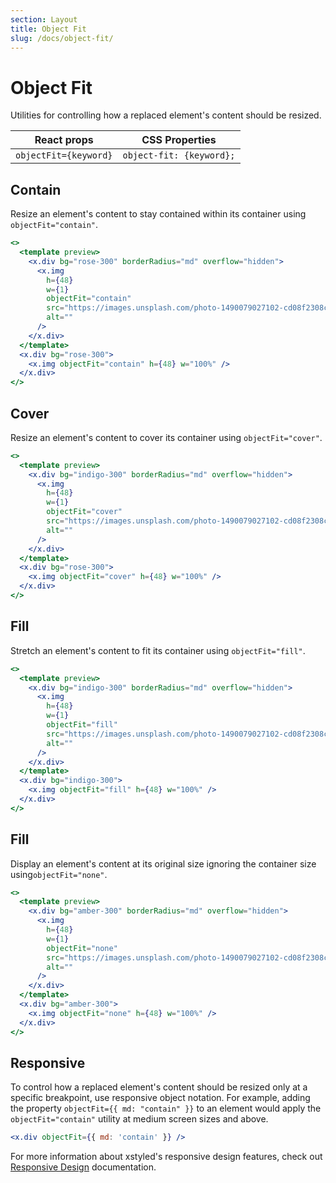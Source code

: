 ```yaml
---
section: Layout
title: Object Fit
slug: /docs/object-fit/
---
```


# Object Fit

Utilities for controlling how a replaced element's content should be resized.

<carbon-ad />

| React props           | CSS Properties           |
| --------------------- | ------------------------ |
| `objectFit={keyword}` | `object-fit: {keyword};` |

## Contain

Resize an element's content to stay contained within its container using `objectFit="contain"`.

```jsx preview color=rose
<>
  <template preview>
    <x.div bg="rose-300" borderRadius="md" overflow="hidden">
      <x.img
        h={48}
        w={1}
        objectFit="contain"
        src="https://images.unsplash.com/photo-1490079027102-cd08f2308c73?ixlib=rb-1.2.1&ixid=MXwxMjA3fDB8MHxwaG90by1wYWdlfHx8fGVufDB8fHw%3D&auto=format&fit=crop&w=285&h=285&q=80"
        alt=""
      />
    </x.div>
  </template>
  <x.div bg="rose-300">
    <x.img objectFit="contain" h={48} w="100%" />
  </x.div>
</>
```

## Cover

Resize an element's content to cover its container using `objectFit="cover"`.

```jsx preview color=rose
<>
  <template preview>
    <x.div bg="indigo-300" borderRadius="md" overflow="hidden">
      <x.img
        h={48}
        w={1}
        objectFit="cover"
        src="https://images.unsplash.com/photo-1490079027102-cd08f2308c73?ixlib=rb-1.2.1&ixid=MXwxMjA3fDB8MHxwaG90by1wYWdlfHx8fGVufDB8fHw%3D&auto=format&fit=crop&w=285&h=285&q=80"
        alt=""
      />
    </x.div>
  </template>
  <x.div bg="rose-300">
    <x.img objectFit="cover" h={48} w="100%" />
  </x.div>
</>
```

## Fill

Stretch an element's content to fit its container using `objectFit="fill"`.

```jsx preview color=indigo
<>
  <template preview>
    <x.div bg="indigo-300" borderRadius="md" overflow="hidden">
      <x.img
        h={48}
        w={1}
        objectFit="fill"
        src="https://images.unsplash.com/photo-1490079027102-cd08f2308c73?ixlib=rb-1.2.1&ixid=MXwxMjA3fDB8MHxwaG90by1wYWdlfHx8fGVufDB8fHw%3D&auto=format&fit=crop&w=285&h=285&q=80"
        alt=""
      />
    </x.div>
  </template>
  <x.div bg="indigo-300">
    <x.img objectFit="fill" h={48} w="100%" />
  </x.div>
</>
```

## Fill

Display an element's content at its original size ignoring the container size using`objectFit="none"`.

```jsx preview color=amber
<>
  <template preview>
    <x.div bg="amber-300" borderRadius="md" overflow="hidden">
      <x.img
        h={48}
        w={1}
        objectFit="none"
        src="https://images.unsplash.com/photo-1490079027102-cd08f2308c73?ixlib=rb-1.2.1&ixid=MXwxMjA3fDB8MHxwaG90by1wYWdlfHx8fGVufDB8fHw%3D&auto=format&fit=crop&w=285&h=285&q=80"
        alt=""
      />
    </x.div>
  </template>
  <x.div bg="amber-300">
    <x.img objectFit="none" h={48} w="100%" />
  </x.div>
</>
```

## Responsive

To control how a replaced element's content should be resized only at a specific breakpoint, use responsive object notation. For example, adding the property `objectFit={{ md: "contain" }}` to an element would apply the `objectFit="contain"` utility at medium screen sizes and above.

```jsx
<x.div objectFit={{ md: 'contain' }} />
```

For more information about xstyled's responsive design features, check out [Responsive Design](/docs/responsive-design/) documentation.
